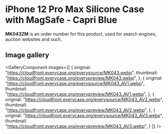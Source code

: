 
# iPhone 12 Pro Max Silicone Case with MagSafe - Capri Blue

<Callout type='info' emoji='👉🏻'>**MK043ZM** is an order number for this product, used for search engines, auction websites and such.</Callout>

## Image gallery

<GalleryComponent
    images={[
      {
        original: "https://cloudfront.everycase.org/everysource/MK043.webp",
        thumbnail: "https://cloudfront.everycase.org/everypreview/MK043.webp",
      },
      {
        original: "https://cloudfront.everycase.org/everysource/MK043_AV1.webp",
        thumbnail: "https://cloudfront.everycase.org/everypreview/MK043_AV1.webp",
      },
      {
        original: "https://cloudfront.everycase.org/everysource/MK043_AV2.webp",
        thumbnail: "https://cloudfront.everycase.org/everypreview/MK043_AV2.webp",
      },
      {
        original: "https://cloudfront.everycase.org/everysource/MK043_AV3.webp",
        thumbnail: "https://cloudfront.everycase.org/everypreview/MK043_AV3.webp",
      }
    ]}
  />
